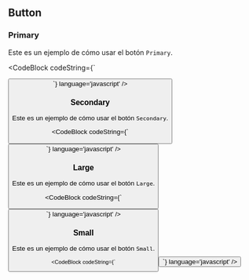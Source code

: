 
<Meta title="Button" component={Primary.args} />


## Button

### Primary

Este es un ejemplo de cómo usar el botón `Primary`.

<Primary primary={true} label='Button' />

<CodeBlock
  codeString={`

  <Button size="medium" label="Button" primary={true} onClick={onClick}/>
  `} 
  language='javascript'
/>

### Secondary

Este es un ejemplo de cómo usar el botón `Secondary`.

<Secondary primary={false} label='Button'/>

<CodeBlock
  codeString={`

  <Button size="medium" label="Button" primary={false} onClick={onClick}/>
  `} 
  language='javascript'
/>

### Large

Este es un ejemplo de cómo usar el botón `Large`.

<Large primary={false} label='Button' size="large"/>

<CodeBlock
  codeString={`

  <Button size="large" label="Button" primary={false} onClick={onClick}/>
  `} 
  language='javascript'
/>

### Small

Este es un ejemplo de cómo usar el botón `Small`.

<Small primary={false} label='Button' size="small"/>

<CodeBlock
  codeString={`

  <Button size="small" label="Button" primary={false} onClick={onClick}/>
  `} 
  language='javascript'
/>